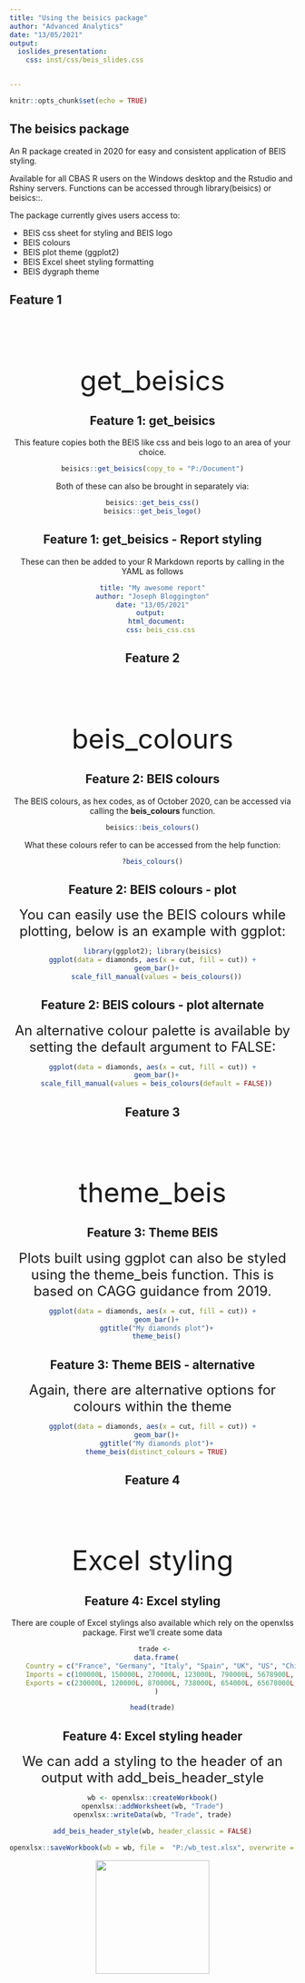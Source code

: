 ```yaml
---
title: "Using the beisics package"
author: "Advanced Analytics"
date: "13/05/2021"
output: 
  ioslides_presentation: 
    css: inst/css/beis_slides.css


---
```


```r
knitr::opts_chunk$set(echo = TRUE)
```

## The beisics package

An R package created in 2020 for easy and consistent application of BEIS styling.

Available for all CBAS R users on the Windows desktop and the Rstudio and Rshiny servers.  Functions can be accessed through library(beisics) or beisics::<function>.

The package currently gives users access to:

- BEIS css sheet for styling and BEIS logo
- BEIS colours
- BEIS plot theme (ggplot2)
- BEIS Excel sheet styling formatting
- BEIS dygraph theme

## Feature 1

<br>
<br>
<br>
<br>
<center> <font size=12> get_beisics </font></centre>

## Feature 1: get_beisics

This feature copies both the BEIS like css and beis logo to an area of your choice.

```r
beisics::get_beisics(copy_to = "P:/Document")
```

Both of these can also be brought in separately via:

```r
beisics::get_beis_css()
beisics::get_beis_logo()
```



## Feature 1: get_beisics - Report styling

These can then be added to your R Markdown reports by calling in the YAML as follows

```yaml
title: "My awesome report"
author: "Joseph Bloggington"
date: "13/05/2021"
output: 
  html_document:
    css: beis_css.css

```

## Feature 2

<br>
<br>
<br>
<br>
<center> <font size=12> beis_colours </font></centre>

## Feature 2: BEIS colours

The BEIS colours, as hex codes, as of October 2020, can be accessed via calling the **beis_colours** function.

```r
beisics::beis_colours()
```

What these colours refer to can be accessed from the help function:

```r
?beis_colours()
```

## Feature 2: BEIS colours - plot
<font size=5> You can easily use the BEIS colours while plotting, below is an example with ggplot: </font>

```r
library(ggplot2); library(beisics)
ggplot(data = diamonds, aes(x = cut, fill = cut)) +
  geom_bar()+
  scale_fill_manual(values = beis_colours())
```

## Feature 2: BEIS colours - plot alternate
<font size=5> An alternative colour palette is available by setting the default argument to FALSE: </font>

```r
ggplot(data = diamonds, aes(x = cut, fill = cut)) +
  geom_bar()+
  scale_fill_manual(values = beis_colours(default = FALSE))
```

## Feature 3

<br>
<br>
<br>
<br>
<center> <font size=12> theme_beis </font></centre>

## Feature 3: Theme BEIS
<font size=5> Plots built using ggplot can also be styled using the theme_beis function. This is based on CAGG guidance from 2019.</font>

```r
ggplot(data = diamonds, aes(x = cut, fill = cut)) +
  geom_bar()+
  ggtitle("My diamonds plot")+
  theme_beis()
```

## Feature 3: Theme BEIS - alternative
<font size=5> Again, there are alternative options for colours within the theme</font>

```r
ggplot(data = diamonds, aes(x = cut, fill = cut)) +
  geom_bar()+
  ggtitle("My diamonds plot")+
  theme_beis(distinct_colours = TRUE)
```

## Feature 4

<br>
<br>
<br>
<br>
<center> <font size=12> Excel styling </font></centre>

## Feature 4: Excel styling

There are couple of Excel stylings also available which rely on the openxlss package. First we'll create some data

```r
 trade <-
  data.frame(
    Country = c("France", "Germany", "Italy", "Spain", "UK", "US", "China", "Saudi Arabia"),
    Imports = c(100000L, 150000L, 270000L, 123000L, 790000L, 5678900L, 6575859L, 47576L),
    Exports = c(230000L, 120000L, 870000L, 738000L, 654000L, 65678000L, 7876567L, 57575L)
  )

head(trade)

```

## Feature 4: Excel styling header 
<font size=5> We can add a styling to the header of an output with add_beis_header_style </font>
```r
wb <- openxlsx::createWorkbook()
openxlsx::addWorksheet(wb, "Trade")
openxlsx::writeData(wb, "Trade", trade)

add_beis_header_style(wb, header_classic = FALSE)

openxlsx::saveWorkbook(wb = wb, file =  "P:/wb_test.xlsx", overwrite = TRUE)
```
![](W:/TRAINSHARE/Coffee and Coding/beisics/excel_head_not_classic.PNG){height=200px}
